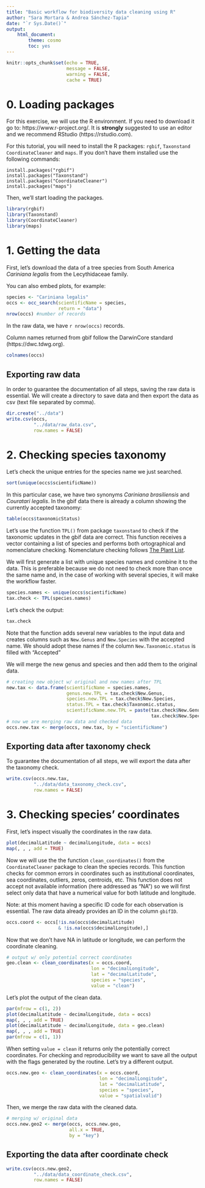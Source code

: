 ```yaml
---
title: "Basic workflow for biodiversity data cleaning using R"
author: "Sara Mortara & Andrea Sánchez-Tapia"
date: "`r Sys.Date()`"
output:
    html_document:
        theme: cosmo
        toc: yes
---
```


```r
knitr::opts_chunk$set(echo = TRUE, 
                      message = FALSE, 
                      warning = FALSE, 
                      cache = TRUE)
```

# 0. Loading packages

For this exercise, we will use the R environment. If you need to download it go to: https://www.r-project.org/. It is **strongly** suggested to use an editor and we recommend RStudio (https://rstudio.com).

For this tutorial, you will need to install the R packages: `rgbif`, `Taxonstand` `CoordinateCleaner` and `maps`. If you don't have them installed use the following commands:

```
install.packages("rgbif")
install.packages("Taxonstand")
install.packages("CoordinateCleaner")
install.packages("maps")
```

Then, we'll start loading the packages.  

```r
library(rgbif)
library(Taxonstand)
library(CoordinateCleaner)
library(maps)
```

# 1. Getting the data

First, let's download the data of a tree species from South America *Cariniana legalis* from the Lecythidaceae family.

You can also embed plots, for example:

```r
species <- "Cariniana legalis"
occs <- occ_search(scientificName = species, 
                   return = "data")
nrow(occs) #number of records 
```

In the raw data, we have `r nrow(occs)` records. 

Column names returned from gbif follow the DarwinCore standard (https://dwc.tdwg.org). 

```r
colnames(occs)
```

## Exporting raw data

In order to guarantee the documentation of all steps, saving the raw data is essential. We will create a directory to save data and then export the data as csv (text file separated by comma).  

```r
dir.create("../data")
write.csv(occs, 
          "../data/raw_data.csv", 
          row.names = FALSE)
```

# 2. Checking species taxonomy

Let's check the unique entries for the species name we just searched.

```r
sort(unique(occs$scientificName))
```

In this particular case, we have two synonyms *Cariniana brasiliensis* and *Couratari legalis*. In the gbif data there is already a column showing the currently accepted taxonomy:

```r
table(occs$taxonomicStatus)
```

Let's use the function `TPL()` from package `taxonstand` to check if the taxonomic updates in the gbif data are correct. This function receives a vector containing a list of species and performs both ortographical and nomenclature checking. Nomenclature checking follows [The Plant List](http://www.theplantlist.org/). 

We will first generate a list with unique species names and combine it to the data. This is preferable because we do not need to check more than once the same name and, in the case of working with several species, it will make the workflow faster. 

```r
species.names <- unique(occs$scientificName) 
tax.check <- TPL(species.names)
```

Let's check the output:

```r
tax.check
```

Note that the function adds several new variables to the input data and creates columns such as `New.Genus` and `New.Species` with the accepted name. We should adopt these names if the column `New.Taxonomic.status` is filled with "Accepted"

We will merge the new genus and species and then add them to the original data. 

```r
# creating new object w/ original and new names after TPL
new.tax <- data.frame(scientificName = species.names, 
                      genus.new.TPL = tax.check$New.Genus, 
                      species.new.TPL = tax.check$New.Species,
                      status.TPL = tax.check$Taxonomic.status,
                      scientificName.new.TPL = paste(tax.check$New.Genus,
                                                     tax.check$New.Species)) 
# now we are merging raw data and checked data
occs.new.tax <- merge(occs, new.tax, by = "scientificName")
```

## Exporting data after taxonomy check

To guarantee the documentation of all steps, we will export the data after the taxonomy check. 

```r
write.csv(occs.new.tax, 
          "../data/data_taxonomy_check.csv", 
          row.names = FALSE)
```

# 3. Checking species' coordinates

First, let's inspect visually the coordinates in the raw data. 

```r
plot(decimalLatitude ~ decimalLongitude, data = occs)
map(, , , add = TRUE)
```

Now we will use the the function `clean_coordinates()` from the `CoordinateCleaner` package to clean the species records. This function checks for common errors in coordinates such as institutional coordinates, sea coordinates, outliers, zeros, centroids, etc. This function does not accept not available information (here addressed as "NA") so we will first select only data that have a numerical value for both latitude and longitude. 

Note: at this moment having a specific ID code for each observation is essential. The raw data already provides an ID in the column `gbifID`. 

```r
occs.coord <- occs[!is.na(occs$decimalLatitude) 
                   & !is.na(occs$decimalLongitude),]
```

Now that we don't have NA in latitude or longitude, we can perform the coordinate cleaning.

```r
# output w/ only potential correct coordinates
geo.clean <- clean_coordinates(x = occs.coord, 
                               lon = "decimalLongitude",
                               lat = "decimalLatitude",
                               species = "species", 
                               value = "clean")
```

Let's plot the output of the clean data. 

```r
par(mfrow = c(1, 2))
plot(decimalLatitude ~ decimalLongitude, data = occs)
map(, , , add = TRUE)
plot(decimalLatitude ~ decimalLongitude, data = geo.clean)
map(, , , add = TRUE)
par(mfrow = c(1, 1))
```

When setting `value = clean` it returns only the potentially correct coordinates. For checking and reproducibility we want to save all the output with the flags generated by the routine. Let's try a different output. 

```r
occs.new.geo <- clean_coordinates(x = occs.coord, 
                                  lon = "decimalLongitude",
                                  lat = "decimalLatitude",
                                  species = "species", 
                                  value = "spatialvalid")
```

Then, we merge the raw data with the cleaned data.

```r
# merging w/ original data
occs.new.geo2 <- merge(occs, occs.new.geo, 
                       all.x = TRUE, 
                       by = "key") 
```


## Exporting the data after coordinate check

```r
write.csv(occs.new.geo2, 
          "../data/data_coordinate_check.csv", 
          row.names = FALSE)
```

